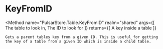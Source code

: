 
# KeyFromID
<Method
	name="PulsarStore.Table.KeyFromID"
	realm="shared"
	args={[
		<Argument type="table" name="table">The table to look in</Argument>,
		<Argument type="number" name="id">The ID to look for</Argument>
	]}
	returns={[
		<ReturnValue type="number">A key inside a table</ReturnValue>
	]}
>
	Gets a parent tables key from a given ID. This is useful for getting the key of a table from a given ID which is inside a child table.
</Method>
